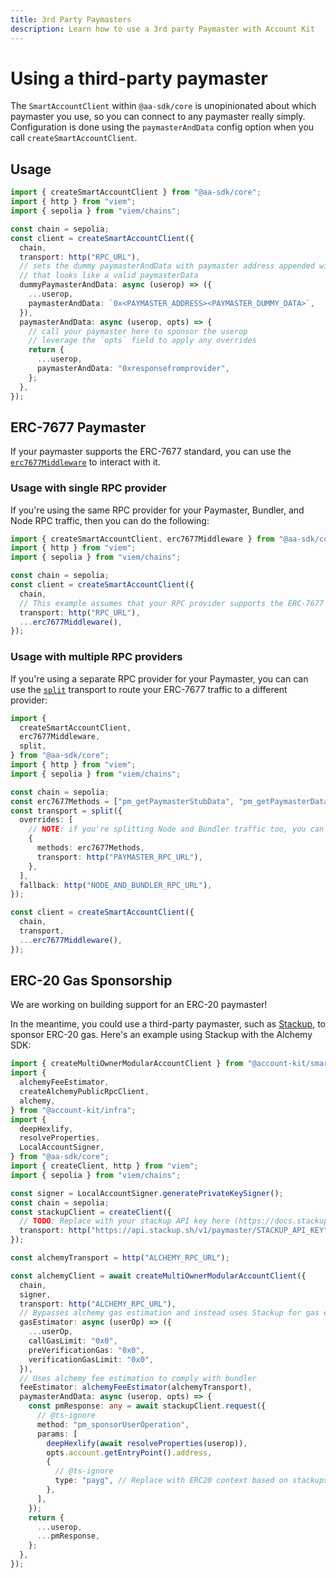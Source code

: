 ```yaml
---
title: 3rd Party Paymasters
description: Learn how to use a 3rd party Paymaster with Account Kit
---
```


# Using a third-party paymaster

The `SmartAccountClient` within `@aa-sdk/core` is unopinionated about which paymaster you use, so you can connect to any paymaster really simply. Configuration is done using the `paymasterAndData` config option when you call `createSmartAccountClient`.

## Usage

```ts twoslash
import { createSmartAccountClient } from "@aa-sdk/core";
import { http } from "viem";
import { sepolia } from "viem/chains";

const chain = sepolia;
const client = createSmartAccountClient({
  chain,
  transport: http("RPC_URL"),
  // sets the dummy paymasterAndData with paymaster address appended with some dummy paymasterData
  // that looks like a valid paymasterData
  dummyPaymasterAndData: async (userop) => ({
    ...userop,
    paymasterAndData: `0x<PAYMASTER_ADDRESS><PAYMASTER_DUMMY_DATA>`,
  }),
  paymasterAndData: async (userop, opts) => {
    // call your paymaster here to sponsor the userop
    // leverage the `opts` field to apply any overrides
    return {
      ...userop,
      paymasterAndData: "0xresponsefromprovider",
    };
  },
});
```

## ERC-7677 Paymaster

If your paymaster supports the ERC-7677 standard, you can use the [`erc7677Middleware`](/reference/aa-sdk/core/functions/erc7677Middleware) to interact with it.

### Usage with single RPC provider

If you're using the same RPC provider for your Paymaster, Bundler, and Node RPC traffic, then you can do the following:

```ts twoslash
import { createSmartAccountClient, erc7677Middleware } from "@aa-sdk/core";
import { http } from "viem";
import { sepolia } from "viem/chains";

const chain = sepolia;
const client = createSmartAccountClient({
  chain,
  // This example assumes that your RPC provider supports the ERC-7677 methods
  transport: http("RPC_URL"),
  ...erc7677Middleware(),
});
```

### Usage with multiple RPC providers

If you're using a separate RPC provider for your Paymaster, you can can use the [`split`](/third-party/bundlers#splitting-bundler-traffic-and-node-rpc-traffic) transport to route your ERC-7677 traffic to a different provider:

```ts twoslash
import {
  createSmartAccountClient,
  erc7677Middleware,
  split,
} from "@aa-sdk/core";
import { http } from "viem";
import { sepolia } from "viem/chains";

const chain = sepolia;
const erc7677Methods = ["pm_getPaymasterStubData", "pm_getPaymasterData"];
const transport = split({
  overrides: [
    // NOTE: if you're splitting Node and Bundler traffic too, you can add the bundler config to this array
    {
      methods: erc7677Methods,
      transport: http("PAYMASTER_RPC_URL"),
    },
  ],
  fallback: http("NODE_AND_BUNDLER_RPC_URL"),
});

const client = createSmartAccountClient({
  chain,
  transport,
  ...erc7677Middleware(),
});
```

## ERC-20 Gas Sponsorship

We are working on building support for an ERC-20 paymaster!

In the meantime, you could use a third-party paymaster, such as [Stackup](https://docs.stackup.sh/docs/paymaster-api), to sponsor ERC-20 gas. Here's an example using Stackup with the Alchemy SDK:

```ts twoslash
import { createMultiOwnerModularAccountClient } from "@account-kit/smart-contracts";
import {
  alchemyFeeEstimator,
  createAlchemyPublicRpcClient,
  alchemy,
} from "@account-kit/infra";
import {
  deepHexlify,
  resolveProperties,
  LocalAccountSigner,
} from "@aa-sdk/core";
import { createClient, http } from "viem";
import { sepolia } from "viem/chains";

const signer = LocalAccountSigner.generatePrivateKeySigner();
const chain = sepolia;
const stackupClient = createClient({
  // TODO: Replace with your stackup API key here (https://docs.stackup.sh/docs/paymaster-api)
  transport: http("https://api.stackup.sh/v1/paymaster/STACKUP_API_KEY"),
});

const alchemyTransport = http("ALCHEMY_RPC_URL");

const alchemyClient = await createMultiOwnerModularAccountClient({
  chain,
  signer,
  transport: http("ALCHEMY_RPC_URL"),
  // Bypasses alchemy gas estimation and instead uses Stackup for gas estimation
  gasEstimator: async (userOp) => ({
    ...userOp,
    callGasLimit: "0x0",
    preVerificationGas: "0x0",
    verificationGasLimit: "0x0",
  }),
  // Uses alchemy fee estimation to comply with bundler
  feeEstimator: alchemyFeeEstimator(alchemyTransport),
  paymasterAndData: async (userop, opts) => {
    const pmResponse: any = await stackupClient.request({
      // @ts-ignore
      method: "pm_sponsorUserOperation",
      params: [
        deepHexlify(await resolveProperties(userop)),
        opts.account.getEntryPoint().address,
        {
          // @ts-ignore
          type: "payg", // Replace with ERC20 context based on stackups documentation
        },
      ],
    });
    return {
      ...userop,
      ...pmResponse,
    };
  },
});
```
